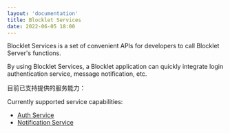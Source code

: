 ```yaml
---
layout: 'documentation'
title: Blocklet Services
date: 2022-06-05 18:00
---
```


Blocklet Services is a set of convenient APIs for developers to call Blocklet Server's functions.

By using Blocklet Services, a Blocklet application can quickly integrate login authentication service, message notification, etc.

目前已支持提供的服务能力：

Currently supported service capabilities:

- [Auth Service](/services/auth-service)
- [Notification Service](/services/notification-service)
